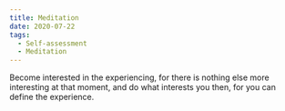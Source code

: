 ```yaml
---
title: Meditation
date: 2020-07-22
tags:
  - Self-assessment
  - Meditation
---
```


Become interested in the experiencing, for there is nothing else more interesting at that moment, 
and do what interests you then, for you can define the experience. 